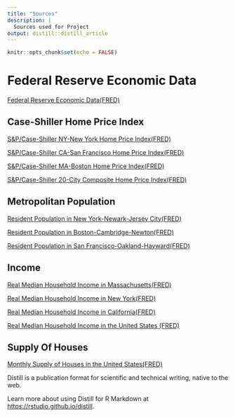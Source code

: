 ```yaml
---
title: "Sources"
description: |
  Sources used for Project
output: distill::distill_article
---
```


```r
knitr::opts_chunk$set(echo = FALSE)
```
# Federal Reserve Economic Data #
[Federal Reserve Economic Data(FRED)](https://fred.stlouisfed.org/)

## Case-Shiller Home Price Index ##
[S&P/Case-Shiller NY-New York Home Price Index(FRED)](https://fred.stlouisfed.org/series/NYXRSA)

[S&P/Case-Shiller CA-San Francisco Home Price Index(FRED)](https://fred.stlouisfed.org/series/SFXRSA)

[S&P/Case-Shiller MA-Boston Home Price Index(FRED)](https://fred.stlouisfed.org/series/BOXRSA)

[S&P/Case-Shiller 20-City Composite Home Price Index(FRED)](https://fred.stlouisfed.org/series/SPCS20RSA)

## Metropolitan Population ##

[Resident Population in New York-Newark-Jersey City(FRED)](https://fred.stlouisfed.org/series/NYTPOP)

[Resident Population in Boston-Cambridge-Newton(FRED)](https://fred.stlouisfed.org/series/BOSPOP)

[Resident Population in San Francisco-Oakland-Hayward(FRED)](https://fred.stlouisfed.org/series/SFCPOP)

## Income ##

[Real Median Household Income in Massachusetts(FRED)](https://fred.stlouisfed.org/series/MEHOINUSMAA672N)

[Real Median Household Income in New York(FRED)](https://fred.stlouisfed.org/series/MEHOINUSNYA672N)

[Real Median Household Income in California(FRED)](https://fred.stlouisfed.org/series/MEHOINUSCAA672N)

[Real Median Household Income in the United States (FRED)](https://fred.stlouisfed.org/series/MEHOINUSA672N)

## Supply Of Houses ##
[Monthly Supply of Houses in the United States(FRED)](https://fred.stlouisfed.org/series/MSACSR)


Distill is a publication format for scientific and technical writing, native to the web. 

Learn more about using Distill for R Markdown at <https://rstudio.github.io/distill>.





